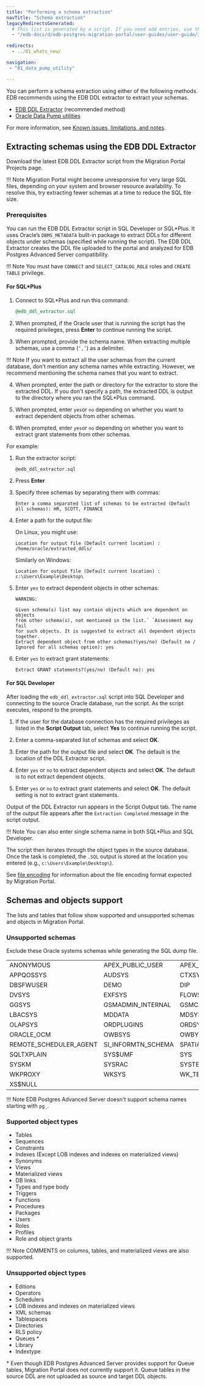 ```yaml
---
title: "Performing a schema extraction"
navTitle: "Schema extraction"
legacyRedirectsGenerated:
  # This list is generated by a script. If you need add entries, use the `legacyRedirects` key.
  - "/edb-docs/d/edb-postgres-migration-portal/user-guides/user-guide/3.0.1/mp_schema_extraction.html"

redirects:
  - ../01_whats_new/

navigation:
 - "01_data_pump_utility"

---
```


<div id="mp_schema_extraction" class="registered_link"></div>

You can perform a schema extraction using either of the following methods. EDB recommends using the EDB DDL extractor to extract your schemas.
 -  [EDB DDL Extractor](#extracting-schemas-using-the-edb-ddl-extractor) (recommended method)
 -  [Oracle Data Pump utilities](01_data_pump_utility/) 

For more information, see [Known issues, limitations, and notes](/migration_portal/latest/known_issues_notes/). 

## Extracting schemas using the EDB DDL Extractor

Download the latest EDB DDL Extractor script from the Migration Portal Projects page.

!!! Note
    Migration Portal might become unresponsive for very large SQL files, depending on your system and browser resource availability. To resolve this, try extracting fewer schemas at a time to reduce the SQL file size.

### Prerequisites

You can run the EDB DDL Extractor script in SQL Developer or SQL\*Plus. It uses Oracle’s `DBMS_METADATA` built-in package to extract DDLs for different objects under schemas (specified while running the script). The EDB DDL Extractor creates the DDL file uploaded to the portal and analyzed for EDB Postgres Advanced Server compatibility.

!!! Note
    You must have `CONNECT` and `SELECT_CATALOG_ROLE` roles and `CREATE TABLE` privilege.

#### For SQL\*Plus

1.  Connect to SQL\*Plus and run this command:

    ```sql
    @edb_ddl_extractor.sql
    ```

2.  When prompted, if the Oracle user that is running the script has the required privileges, press **Enter** to continue running the script. 

3.  When prompted, provide the schema name. When extracting multiple schemas, use a comma (`‘,’`) as a delimiter.

 !!! Note
     If you want to extract all the user schemas from the current database, don't mention any schema names while extracting. However, we recommend mentioning the schema names that you want to extract.

4.  When prompted, enter the path or directory for the extractor to store the extracted DDL. If you don't specify a path, the extracted DDL is output to the directory where you ran the SQL\*Plus command.
  
5.  When prompted, enter `yes`or `no` depending on whether you want to extract dependent objects from other schemas.

6.  When prompted, enter `yes`or `no` depending on whether you want to extract grant statements from other schemas.

For example:

1. Run the extractor script:

   ```text
   @edb_ddl_extractor.sql
   ```

2. Press **Enter**

3. Specify three schemas by separating them with commas:

   ```text
   Enter a comma separated list of schemas to be extracted (Default all schemas): HR, SCOTT, FINANCE
   ```

4. Enter a path for the output file:

   On Linux, you might use:

   ```text
   Location for output file (Default current location) : /home/oracle/extracted_ddls/
   ```

   Similarly on Windows:

   ```text
   Location for output file (Default current location) : c:\Users\Example\Desktop\
   ```

5. Enter `yes` to extract dependent objects in other schemas:

   ```text
   WARNING:

   Given schema(s) list may contain objects which are dependent on objects 
   from other schema(s), not mentioned in the list.` `Assessment may fail 
   for such objects. It is suggested to extract all dependent objects 
   together.
   Extract dependent object from other schemas?(yes/no) (Default no / Ignored for all schemas option): yes
   ```

6. Enter `yes` to extract grant statements:

   ```text
   Extract GRANT statements?(yes/no) (Default no): yes
   ```

#### For SQL Developer

After loading the `edb_ddl_extractor.sql` script into SQL Developer and connecting to the source Oracle database, run the script. As the script executes, respond to the prompts.

1.  If the user for the database connection has the required privileges as listed in the **Script Output** tab, select **Yes** to continue running the script.

2.  Enter a comma-separated list of schemas and select **OK**. 

3.  Enter the path for the output file and select **OK**. The default is the location of the DDL Extractor script.

4.  Enter `yes` or `no` to extract dependent objects and select **OK**. The default is to not extract dependent objects. 

5. Enter `yes` or `no` to extract grant statements and select **OK**. The default setting is not to extract grant statements.

Output of the DDL Extractor run appears in the Script Output tab. The name of the output file appears after the `Extraction Completed` message in the script output.

!!! Note
    You can also enter single schema name in both SQL\*Plus and SQL Developer.

The script then iterates through the object types in the source database. Once the task is completed, the `.SQL` output is stored at the location you entered (e.g., `c:\Users\Example\Desktop\`).

See [file encoding](/migration_portal/latest/known_issues_notes/#file-encoding) for information about the file encoding format expected by Migration Portal.


## Schemas and objects support

The lists and tables that follow show supported and unsupported schemas and objects in Migration Portal.

### Unsupported schemas

Exclude these Oracle systems schemas while generating the SQL dump file.

|                       |                     |                   |                    |                         |
| :-------------------- | :------------------ | :---------------- | :----------------- | :---------------------- |
| ANONYMOUS	| APEX_PUBLIC_USER	| APEX_030200	| APEX_040000	| APEX_040200	 |
| APPQOSSYS	| AUDSYS	| CTXSYS	| DMSYS	| DBSNMP	 |
| DBSFWUSER	| DEMO	| DIP	| DMSYS	| DVF	 |
| DVSYS	| EXFSYS	| FLOWS_FILES	| FLOWS_020100	| FRANCK	 |
| GGSYS	| GSMADMIN_INTERNAL	| GSMCATUSER	| GSMROOTUSER	| GSMUSER	 |
| LBACSYS	| MDDATA	| MDSYS	| MGMT_VIEW	| OJVMSYS	 |
| OLAPSYS	| ORDPLUGINS	| ORDSYS	| ORDDATA	| OUTLN	 |
| ORACLE_OCM	| OWBSYS	| OWBYSS_AUDIT	| PDBADMIN	| RMAN	 |
| REMOTE_SCHEDULER_AGENT	| SI_INFORMTN_SCHEMA	| SPATIAL_CSW_ADMIN_USR	| SPATIAL_WFS_ADMIN_USR	| SQLTXADMIN	 |
| SQLTXPLAIN	| SYS$UMF	| SYS	| SYSBACKUP	| SYSDG	 |
| SYSKM	| SYSRAC	| SYSTEM	| SYSMAN	| TSMSYS	 |
| WKPROXY	| WKSYS	| WK_TEST	| WMSYS	| XDB	 |
| XS$NULL	| 				 |	

!!! Note
    EDB Postgres Advanced Server doesn't support schema names starting with `pg_`.

### Supported object types

-   Tables
-   Sequences
-   Constraints
-   Indexes (Except LOB indexes and indexes on materialized views)
-   Synonyms
-   Views
-   Materialized views
-   DB links
-   Types and type body
-   Triggers
-   Functions
-   Procedures
-   Packages
-   Users
-   Roles
-   Profiles
-   Role and object grants

!!! Note
    COMMENTS on columns, tables, and materialized views are also supported.

### Unsupported object types

-   Editions
-   Operators
-   Schedulers
-   LOB indexes and indexes on materialized views
-   XML schemas
-   Tablespaces
-   Directories
-   RLS policy
-   Queues *
-   Library
-   Indextype

\* Even though EDB Postgres Advanced Server provides support for Queue tables, Migration Portal does not currently support it. Queue tables in the source DDL are not uploaded as source and target DDL objects.    
